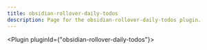 ---
title: obsidian-rollover-daily-todos
description: Page for the obsidian-rollover-daily-todos plugin.
---


<Plugin pluginId={"obsidian-rollover-daily-todos"}></Plugin>